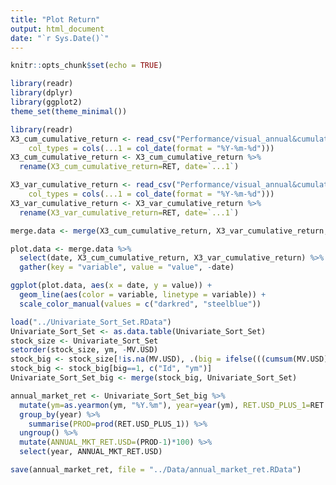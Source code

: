 ```yaml
---
title: "Plot Return"
output: html_document
date: "`r Sys.Date()`"
---
```


```r
knitr::opts_chunk$set(echo = TRUE)
```

```r
library(readr)
library(dplyr)
library(ggplot2)
theme_set(theme_minimal())
```

```r
library(readr)
X3_cum_cumulative_return <- read_csv("Performance/visual_annual&cumulative_result/3_cum_cumulative_return.csv", 
    col_types = cols(...1 = col_date(format = "%Y-%m-%d")))
X3_cum_cumulative_return <- X3_cum_cumulative_return %>%
  rename(X3_cum_cumulative_return=RET, date=`...1`)

X3_var_cumulative_return <- read_csv("Performance/visual_annual&cumulative_result/3_var_cumulative_return.csv", 
    col_types = cols(...1 = col_date(format = "%Y-%m-%d")))
X3_var_cumulative_return <- X3_var_cumulative_return %>%
  rename(X3_var_cumulative_return=RET, date=`...1`)
```

```r
merge.data <- merge(X3_cum_cumulative_return, X3_var_cumulative_return, all=TRUE)

plot.data <- merge.data %>%
  select(date, X3_cum_cumulative_return, X3_var_cumulative_return) %>%
  gather(key = "variable", value = "value", -date)
```

```r
ggplot(plot.data, aes(x = date, y = value)) + 
  geom_line(aes(color = variable, linetype = variable)) + 
  scale_color_manual(values = c("darkred", "steelblue"))
```

```r
load("../Univariate_Sort_Set.RData")
Univariate_Sort_Set <- as.data.table(Univariate_Sort_Set)
stock_size <- Univariate_Sort_Set
setorder(stock_size, ym, -MV.USD)
stock_big <- stock_size[!is.na(MV.USD), .(big = ifelse(((cumsum(MV.USD)/sum(MV.USD))>=0.9), 0, 1), Id), by=ym]
stock_big <- stock_big[big==1, c("Id", "ym")]
Univariate_Sort_Set_big <- merge(stock_big, Univariate_Sort_Set)
```

```r
annual_market_ret <- Univariate_Sort_Set_big %>%
  mutate(ym=as.yearmon(ym, "%Y.%m"), year=year(ym), RET.USD_PLUS_1=RET.USD/100 + 1) %>%
  group_by(year) %>%
    summarise(PROD=prod(RET.USD_PLUS_1)) %>%
  ungroup() %>%
  mutate(ANNUAL_MKT_RET.USD=(PROD-1)*100) %>%
  select(year, ANNUAL_MKT_RET.USD)
```

```r
save(annual_market_ret, file = "../Data/annual_market_ret.RData")
```






